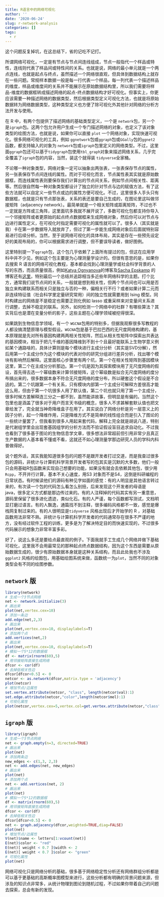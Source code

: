 ```yaml
---
title: R语言中的网络可视化
author: ''
date: '2020-06-24'
slug: r-network-analysis
categories: []
tags:
  - r
---
```


这个问题反复掉坑，在这总结下，省的记吃不记打。

所谓网络可视化，一定是有节点与节点间连线组成，节点一般指代一个样品或特性，连线则代表了样品间或特性间的关系。也就是说，网络的最小单元就是一个两点连线，也就是起点与终点，虽然描述一个网络很直观，但具体到数据结构上就存在一些问题。常规样本数据一般是每一行代表一个样品，每一列代表一个描述样品的维度，样品或维度间的关系并不能展示在原始数据结构里，所以我们需要将样品-维度的数据框转成描述网络的起点-终点数据结构才好可视化。但事实上，你更应该需要一种描述网络的数据类型，然后根据类型定义可视化方法，也就是将原始数据转为网络数据类型，这种类型定义也方便了除可视化外其他针对网络的分析方法开发与使用。

在 R 中，有两个包提供了描述网络的基础类型定义，一个是 `network`包，另一个是`igraph`包。这两个包允许用户生成一个专门描述网络的对象，也定义了该对象类型的绘图方法，也就是说，如果你可以直接 `plot` 一个网络对象，实现快速可视化。很多网络可视化的工具，例如 `ggnetwork`包或`ggraph`包或`GGally`包的`ggnet2`函数，都支持输入的对象为 `network`包或`igraph`包里定义的网络类型。不过，这里面`ggraph`包还可以基于`tidygraph`包使用`tbl_graph`对象来描述网络关系，几乎完全覆盖了`igraph`包的内容，当然，装这个就得装 `tidyverse`全家桶。

不论哪一种对象类型，网络对象一定可以抽象出两张表，一张表保存节点的属性，另一张表保存节点间连线的属性。而对于可视化而言，节点属性表其实就是原始数据框，而连线属性表则要保存我们计算出的节点间关系，例如节点间相关性、距离等。然后很自然每一种对象类型都设计了独立的针对节点与边的赋值方法，有了这些方法就可以自定义一些节点或边的属性方便可视化。不过，这里很多人手头只有数据框，也就是只有节点那张表，关系的表还是要自己生成的，在图论里这叫做邻接矩阵（adjacency network）。最简单就是一个相关矩阵或距离矩阵，不过也不一定就是方阵或三角阵，这里面坑多我就不展开说了，多数可视化包都支持你导入一个邻接矩阵或者更原始的起点终点数据框来生成网络对象，然后你可以对节点与边进行属性定义，在可视化时指定需要可视化的属性就可以了。很多人（其实就是我）卡在第一步数据导入就放弃了，但过了第一步能生成网络对象后后面就特别容易进行后续分析。当然，至于说网络可视化的具体布局，其实是存在一些预先设定好的美观布局的，你可以根据需求进行调整，但不要误导读者，做好图例。

这里特别提一下`qgraph`包，这个包几乎依赖了上面所有提过的包，但这在应用学科中并不少见，例如这个包主要是为心理测量学设计的。但很有意思的是，如果你去搜索 R 语言的网络可视化教程，基本都会找到心理测量学或社会科学背景的人写的东西，而且质量很高，例如[Katya Ognyanova](https://kateto.net)的博客及[Sacha Epskamp](http://sachaepskamp.com/) 的博客还有[这里](https://psych-networks.com/)，特别最后一个总结并追踪相当多近些年网络科学的主题。打个比方，通常我们说节点间的关系，一般就是想到相关性，但两个节点间也可以用是否独立来构建联系而相关只是独立与否的一种，偏相关行不行？或者如果计算二元而非连续特征值（社会科学里定量研究常用）间的独立性就需要用到 Ising 模型。同时构建出的网络是不是稳定也需要正则化例如 lasso 或重采样来对变量间关系进行调整，去掉不稳定的联系。另外，如何检测一个网络中的社群？有哪些算法？其实背后也是潜在变量分析的影子，这些主题在心理学领域被挖得很深。

如果跳到生物信息学领域，有一个 `WGCNA`包用的特别多，但据我观察很多写教程的人都没搞清楚原理与模型假设。`WGCNA`包是基于巴拉巴西的无尺度网络构建的，基本原理就是先对所有基因构建两两相关性矩阵，然后从相关性矩阵中探索出共表达的基因模块，相当于把几千维的基因降维到不到十个且最好能联系上生物学意义例如某个通路啥的，具体计算则是每个模块进行主成分分析（其实是SVD分解），然后用第一个主成分作为这个模块的代表对你的研究分组进行差异分析，找出哪个模块有影响然后解释。这里面核心步骤里有两个坑，第一个在相关性矩阵到基因模块这里，第二个在主成分分析那边。第一个坑是因为其探索模块用了无尺度网络的假设，首先得去选一个幂级数来计算邻接矩阵，这个幂级数是拟合无尺度网络的度分布搞出来的，很多数据本身不符合无尺度网络的度分布，所以硬套这个假设是不合适的。第二个坑跟第一个有关系，只有模块内部第一个主成分可解释方差很高才能这么用，但由于第一个坑很多人用了默认值，第二个坑也就只用了第一个主成分，很多时候方差解释连三分之一都不到，虽然能讲故事，但明显是有偏的。当然这个包里也是涵盖了很多对于用户而言天书级的概念，很多人不求甚解套默认值也把文章给发了，完全就当神奇降维盒子在用了。其实说白了网络分析是另一层意义上的因子分析，起一个降维作用，只是降维方式不是简单的线性组合而是引入了图论的一些统计量罢了，但我看到很多人用起来套代码，解释上完全就是胡说八道，特别是代谢组学里会出现套基因组学的分析方法而不验证假设盲目追求自动化。不过我也看到了很多基于图论的生物信息学文章，很多想法非常超前但引用非常少且真正生产数据的人基本看不懂或不看，这就还不如心理测量学那边研究人员的学科内科普做得好。

说个题外话，其实我能知道很多包的问题不是跟开发者打过交道，而是我查过很多包的源码，非统计与计算机科学背景开发者写的包其实是沉默的大多数，他们一般只会用基础R包函数来实现自己想要的功能，如果没有就会去依赖其他包，很少用 `Rcpp`，不开并行计算，基本不关心速度，用S3 对象而不是S4，这倒是科研编程的日常状态。有时候读他们的源码有种见字如面的感觉：有的人明显是其他语言转过来的，有次读一个包的代码怎么看怎么别扭，后来发现这个开发者的母语是 java，很多定义方式都是那边传过来的。有的人注释掉的代码其实有另一重意思，源码里保留了很多进化遗迹，类似化石。有的人严谨，每个函数都写测试，文档明显打磨过语言。有的人飘逸，通篇找不到注释，很多编码风格都不一致，感觉是爆栈网复制过来的。有的人很明显是`tidyverse` 风格出现后才开始学的 R ，对基础函数用法非常不熟。非统计与计算机科学开发者的代码通常存在很多不严谨的地方，没有经过软件工程的训练，更多是为了解决特定目的而快速实现的，不过很多代码展示的想象力非常丰富多彩。

好了，说这么多还是要给点最直观的例子。下面我就手工生成几个网络并做下基础可视化，这里我不会用最常见的那种起点终点数据结构，因为这个东西是需要从原始数据生成的，很少有原始数据本身就是这种关系结构，而且此处我也不涉及 `ggplot2` 风格的绘图包，用基础绘图系统来做，函数统一为`plot`，当然不同的对象类型会有不同的绘图参数。

## `network` 版

```r
library(network)
# 生成一个3节点网络
net <- network.initialize(3)
# 画出来
plot(net,vertex.cex=10)
# 添加一条边
add.edge(net,2,3) 
# 画出来
plot(net,vertex.cex=10, displaylabels=T)
# 添加两个点
add.vertices(net,2)
# 画出来
plot(net,vertex.cex=10, displaylabels=T)
# 模拟一个5*12的数据框
df <- matrix(rnorm(60),5)
# 用邻接矩阵直接生成网络
dfcor <- cor(df)
# 去掉低相关性边
dfcor[dfcor<0.5] <- 0
netcor <- as.network(dfcor,matrix.type = 'adjacency')
plot(netcor)
# 增加节点/边属性
set.vertex.attribute(netcor, "class", length(netcor$val):1)
set.edge.attribute(netcor,"color",length(netcor$mel):1)
# 可视化属性
plot(netcor,vertex.cex=5,vertex.col=get.vertex.attribute(netcor,"class"),edge.col=get.edge.attribute(netcor,'color'))
```

## `igraph` 版

```r
library(igraph)
# 生成一个3节点网络
net <- graph.empty(n=3, directed=TRUE)
# 画出来
plot(net)
# 添加两条边
new_edges <- c(1,3, 2,3)
net <- add.edges(net, new_edges)
# 画出来
plot(net)
# 添加两个点
net <- add.vertices(net, 2)
# 画出来
plot(net)
# 模拟一个5*12的数据框
df <- matrix(rnorm(60),5)
# 用邻接矩阵直接生成网络
dfcor <- cor(df)
# 去掉低相关性边
dfcor[dfcor<0.5] <- 0
net <- graph.adjacency(dfcor,weighted=TRUE,diag=FALSE)
plot(net)
# 增加节点/边属性
V(net)$name <- letters[1:vcount(net)]
E(net)$color <- "red"
E(net)[ weight < 0.7 ]$width <- 2
E(net)[ weight < 0.7 ]$color <- "green"
# 可视化属性
plot(net)
```

网络可视化只是网络分析的基础，很多基于网络稳定性分析还有网络群组分析都是可以基于更基础的高斯概率图模型来进行，这些分析都有明确的背景问题来源，但涉及的知识点非常多，从统计物理到图论到随机过程，不过如果你带着自己的问题去探索，总会有新的发现。